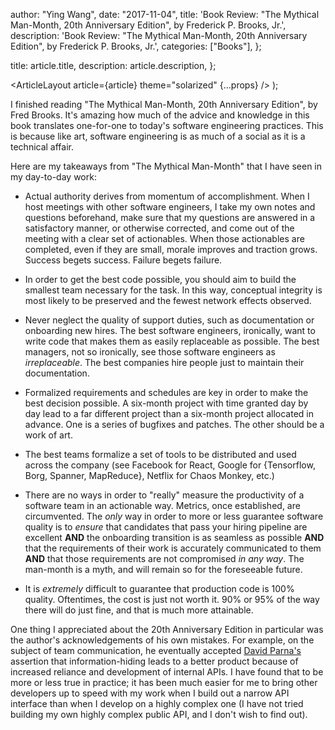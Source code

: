 
  author: "Ying Wang",
  date: "2017-11-04",
  title:
    'Book Review: "The Mythical Man-Month, 20th Anniversary Edition", by Frederick P. Brooks, Jr.',
  description:
    'Book Review: "The Mythical Man-Month, 20th Anniversary Edition", by Frederick P. Brooks, Jr.',
  categories: ["Books"],
};

  title: article.title,
  description: article.description,
};

  <ArticleLayout article={article} theme="solarized" {...props} />
);

I finished reading "The Mythical Man-Month, 20th Anniversary Edition", by Fred Brooks. It's amazing how much of the advice and knowledge in this book translates one-for-one to today's software engineering practices. This is because like art, software engineering is as much of a social as it is a technical affair.

Here are my takeaways from "The Mythical Man-Month" that I have seen in my day-to-day work:

- Actual authority derives from momentum of accomplishment. When I host meetings with other software engineers, I take my own notes and questions beforehand, make sure that my questions are answered in a satisfactory manner, or otherwise corrected, and come out of the meeting with a clear set of actionables. When those actionables are completed, even if they are small, morale improves and traction grows. Success begets success. Failure begets failure.

- In order to get the best code possible, you should aim to build the smallest team necessary for the task. In this way, conceptual integrity is most likely to be preserved and the fewest network effects observed.

- Never neglect the quality of support duties, such as documentation or onboarding new hires. The best software engineers, ironically, want to write code that makes them as easily replaceable as possible. The best managers, not so ironically, see those software engineers as _irreplaceable_. The best companies hire people just to maintain their documentation.

- Formalized requirements and schedules are key in order to make the best decision possible. A six-month project with time granted day by day lead to a far different project than a six-month project allocated in advance. One is a series of bugfixes and patches. The other should be a work of art.

- The best teams formalize a set of tools to be distributed and used across the company (see Facebook for React, Google for {Tensorflow, Borg, Spanner, MapReduce}, Netflix for Chaos Monkey, etc.)

- There are no ways in order to "really" measure the productivity of a software team in an actionable way. Metrics, once established, are circumvented. The _only_ way in order to more or less guarantee software quality is to _ensure_ that candidates that pass your hiring pipeline are excellent **AND** the onboarding transition is as seamless as possible **AND** that the requirements of their work is accurately communicated to them **AND** that those requirements are not compromised _in any way_. The man-month is a myth, and will remain so for the foreseeable future.

- It is _extremely_ difficult to guarantee that production code is 100% quality. Oftentimes, the cost is just not worth it. 90% or 95% of the way there will do just fine, and that is much more attainable.

One thing I appreciated about the 20th Anniversary Edition in particular was the author's acknowledgements of his own mistakes. For example, on the subject of team communication, he eventually accepted [David Parna's](https://en.wikipedia.org/wiki/David_Parnas) assertion that information-hiding leads to a better product because of increased reliance and development of internal APIs. I have found that to be more or less true in practice; it has been much easier for me to bring other developers up to speed with my work when I build out a narrow API interface than when I develop on a highly complex one (I have not tried building my own highly complex public API, and I don't wish to find out).
